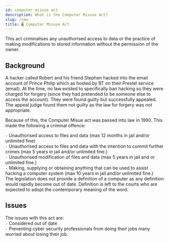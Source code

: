 ```yaml
---
id: computer misuse act
description: What is the Computer Misuse Act?
slug: /cma
title: 🖥️ Computer Misuse Act
---
```

<p className="grey">  This act criminalises any unauthorised access to data or the practice of making modifications to stored information without the permission of the owner. </p>

## Background

A hacker called Robert and his friend Stephen hacked into the email account of Prince Philip which as hosted by BT on their Prestel service (email). At the time, no law existed to specifically ban hacking so they were charged for forgery (since they had pretended to be someone else to access the account). They were found guilty but successfully appealed. The appeal judge found them not guilty as the law for forgery was not appropriate. <br />

Because of this, the Computer Misue act was passed into law in 1990. This made the following a criminal offence: <br />

`-` Unauthorised access to files and data (max 12 months in jail and/or unlimited fine) <br />
`-` Unauthorised access to files and data with the intention to commit further crimes (max 5 years in jail and/or unlimited fine.) <br />
`-` Unauthorised modification of files and data (max 5 years in jail and or unlimited fine.)  <br />
`-` Making, supplying or obtaining anything that can be used to assist hacking a computer system (max 10 years in jail and/or unlimited fine.) <br />
The legislation does not provide a definition of a computer as any definition would rapidly become out of date. Definition is left to the courts who are expected to adopt the contemporary meaning of the word.

## Issues
The issues with this act are: <br />
`-` Considered out of date <br />
`-` Preventing cyber security professionals from doing their jobs many worried about losing their job.


